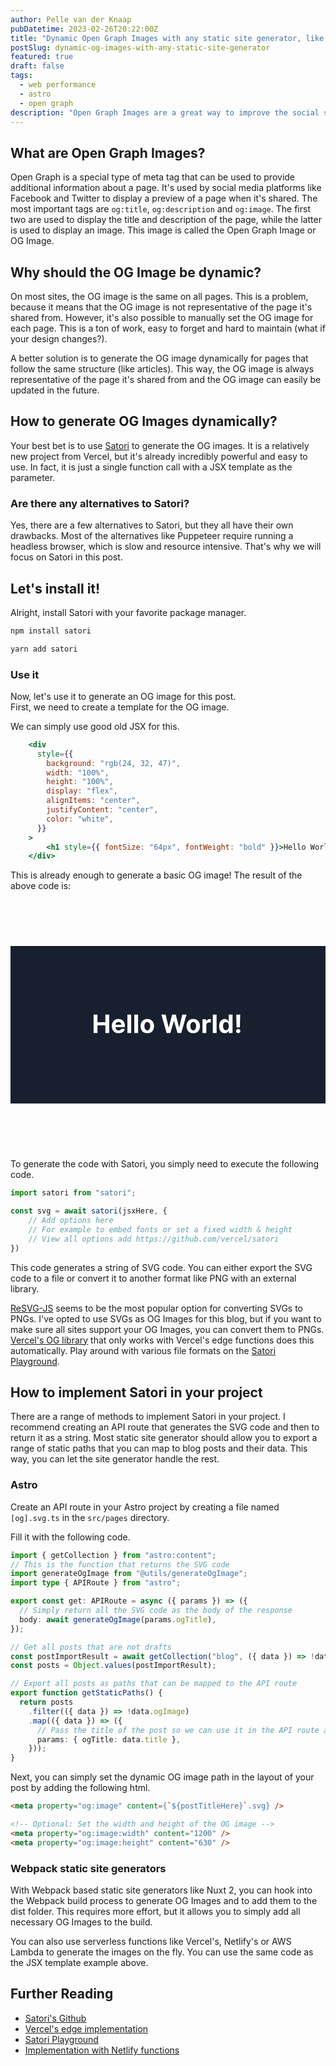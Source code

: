 ```yaml
---
author: Pelle van der Knaap
pubDatetime: 2023-02-26T20:22:00Z
title: "Dynamic Open Graph Images with any static site generator, like Astro"
postSlug: dynamic-og-images-with-any-static-site-generator
featured: true
draft: false
tags:
  - web performance
  - astro
  - open graph
description: "Open Graph Images are a great way to improve the social sharing experience of your website. In this post I'll show you how to create them and how to generate them dynamically with any static site generator, like Astro, Nuxt or Next."
---
```


## What are Open Graph Images?
Open Graph is a special type of meta tag that can be used to provide additional information about a page. 
It's used by social media platforms like Facebook and Twitter to display a preview of a page when it's shared. 
The most important tags are `og:title`, `og:description` and `og:image`. 
The first two are used to display the title and description of the page, while the latter is used to display an image. 
This image is called the Open Graph Image or OG Image.

## Why should the OG Image be dynamic?
On most sites, the OG image is the same on all pages.
This is a problem, because it means that the OG image is not representative of the page it's shared from.
However, it's also possible to manually set the OG image for each page.
This is a ton of work, easy to forget and hard to maintain (what if your design changes?).

A better solution is to generate the OG image dynamically for pages that follow the same structure (like articles).
This way, the OG image is always representative of the page it's shared from and the OG image can easily be updated in the future.

## How to generate OG Images dynamically?
Your best bet is to use [Satori](https://github.com/vercel/satori) to generate the OG images.
It is a relatively new project from Vercel, but it's already incredibly powerful and easy to use.
In fact, it is just a single function call with a JSX template as the parameter.

### Are there any alternatives to Satori?
Yes, there are a few alternatives to Satori, but they all have their own drawbacks.
Most of the alternatives like Puppeteer require running a headless browser, which is slow and resource intensive.
That's why we will focus on Satori in this post.

## Let's install it!
Alright, install Satori with your favorite package manager.

```bash
npm install satori
```

```bash
yarn add satori
```

### Use it
Now, let's use it to generate an OG image for this post.  
First, we need to create a template for the OG image.

We can simply use good old JSX for this.

```jsx
    <div
      style={{
        background: "rgb(24, 32, 47)",
        width: "100%",
        height: "100%",
        display: "flex",
        alignItems: "center",
        justifyContent: "center",
        color: "white",
      }}
    >
        <h1 style={{ fontSize: "64px", fontWeight: "bold" }}>Hello World!</h1>
    </div>
```

This is already enough to generate a basic OG image!
The result of the above code is:

<svg style="width: 100%;height: 400px;" viewBox="0 0 800 400" xmlns="http://www.w3.org/2000/svg"><rect x="0" y="0" width="800" height="400" fill="rgb(24, 32, 47)"/><path fill="white" d="M220.9 220.9L211.0 220.9L211.0 174.4L220.9 174.4L220.9 193.6L240.9 193.6L240.9 174.4L250.7 174.4L250.7 220.9L240.9 220.9L240.9 201.7L220.9 201.7L220.9 220.9ZM274.5 221.6L274.5 221.6Q269.1 221.6 265.3 219.4Q261.4 217.2 259.3 213.2Q257.2 209.1 257.2 203.6L257.2 203.6Q257.2 198.2 259.3 194.2Q261.4 190.1 265.2 187.8Q269 185.5 274.1 185.5L274.1 185.5Q277.6 185.5 280.6 186.6Q283.6 187.7 285.8 189.9Q288.0 192.2 289.3 195.5Q290.5 198.8 290.5 203.3L290.5 203.3L290.5 205.9L261.1 205.9L261.1 199.9L281.4 199.9Q281.4 197.8 280.5 196.2Q279.6 194.6 278.0 193.7Q276.4 192.8 274.3 192.8L274.3 192.8Q272.1 192.8 270.4 193.8Q268.7 194.8 267.8 196.5Q266.8 198.2 266.8 200.2L266.8 200.2L266.8 205.9Q266.8 208.5 267.7 210.4Q268.7 212.3 270.5 213.3Q272.3 214.4 274.7 214.4L274.7 214.4Q276.3 214.4 277.6 213.9Q279.0 213.4 279.9 212.5Q280.9 211.6 281.4 210.3L281.4 210.3L290.3 210.9Q289.7 214.1 287.6 216.5Q285.5 218.9 282.1 220.3Q278.8 221.6 274.5 221.6ZM296.9 174.4L306.5 174.4L306.5 220.9L296.9 220.9L296.9 174.4ZM314.3 174.4L324.0 174.4L324.0 220.9L314.3 220.9L314.3 174.4ZM347.5 221.6L347.5 221.6Q342.2 221.6 338.3 219.3Q334.5 217.1 332.4 213.0Q330.3 208.9 330.3 203.6L330.3 203.6Q330.3 198.2 332.4 194.1Q334.5 190.1 338.3 187.8Q342.2 185.5 347.5 185.5L347.5 185.5Q352.8 185.5 356.6 187.8Q360.5 190.1 362.5 194.1Q364.6 198.2 364.6 203.6L364.6 203.6Q364.6 208.9 362.5 213.0Q360.5 217.1 356.6 219.3Q352.8 221.6 347.5 221.6ZM347.5 214.1L347.5 214.1Q349.9 214.1 351.5 212.7Q353.1 211.3 354.0 208.9Q354.8 206.6 354.8 203.5L354.8 203.5Q354.8 200.5 354.0 198.1Q353.1 195.7 351.5 194.3Q349.9 192.9 347.5 192.9L347.5 192.9Q345.1 192.9 343.4 194.3Q341.8 195.7 340.9 198.1Q340.1 200.5 340.1 203.5L340.1 203.5Q340.1 206.6 340.9 208.9Q341.8 211.3 343.4 212.7Q345.1 214.1 347.5 214.1ZM406.0 220.9L396.5 220.9L383.1 174.4L393.9 174.4L401.6 206.7L402.0 206.7L410.5 174.4L419.7 174.4L428.2 206.8L428.6 206.8L436.3 174.4L447.0 174.4L433.7 220.9L424.1 220.9L415.3 190.5L414.9 190.5L406.0 220.9ZM464.1 221.6L464.1 221.6Q458.8 221.6 454.9 219.3Q451.1 217.1 449.0 213.0Q446.9 208.9 446.9 203.6L446.9 203.6Q446.9 198.2 449.0 194.1Q451.1 190.1 454.9 187.8Q458.8 185.5 464.1 185.5L464.1 185.5Q469.4 185.5 473.2 187.8Q477.1 190.1 479.2 194.1Q481.3 198.2 481.3 203.6L481.3 203.6Q481.3 208.9 479.2 213.0Q477.1 217.1 473.2 219.3Q469.4 221.6 464.1 221.6ZM464.1 214.1L464.1 214.1Q466.5 214.1 468.2 212.7Q469.8 211.3 470.6 208.9Q471.4 206.6 471.4 203.5L471.4 203.5Q471.4 200.5 470.6 198.1Q469.8 195.7 468.2 194.3Q466.5 192.9 464.1 192.9L464.1 192.9Q461.7 192.9 460.1 194.3Q458.4 195.7 457.6 198.1Q456.8 200.5 456.8 203.5L456.8 203.5Q456.8 206.6 457.6 208.9Q458.4 211.3 460.1 212.7Q461.7 214.1 464.1 214.1ZM497.3 220.9L487.6 220.9L487.6 186.0L497.0 186.0L497.0 192.1L497.3 192.1Q498.3 188.8 500.5 187.2Q502.8 185.5 505.7 185.5L505.7 185.5Q506.5 185.5 507.3 185.6Q508.1 185.7 508.8 185.8L508.8 185.8L508.8 194.4Q508.1 194.2 506.9 194.1Q505.7 193.9 504.7 193.9L504.7 193.9Q502.5 193.9 500.9 194.8Q499.2 195.7 498.2 197.4Q497.3 199.0 497.3 201.2L497.3 201.2L497.3 220.9ZM513.8 174.4L523.4 174.4L523.4 220.9L513.8 220.9L513.8 174.4ZM544.0 221.5L544.0 221.5Q540.0 221.5 536.8 219.4Q533.6 217.4 531.7 213.3Q529.9 209.3 529.9 203.5L529.9 203.5Q529.9 197.5 531.8 193.5Q533.7 189.5 536.9 187.5Q540.2 185.5 544.0 185.5L544.0 185.5Q546.9 185.5 548.9 186.5Q550.9 187.5 552.1 189.0Q553.3 190.4 553.9 191.9L553.9 191.9L554.2 191.9L554.2 174.4L563.9 174.4L563.9 220.9L554.3 220.9L554.3 215.3L553.9 215.3Q553.3 216.8 552.0 218.2Q550.8 219.6 548.8 220.5Q546.8 221.5 544.0 221.5ZM547.1 213.8L547.1 213.8Q549.4 213.8 551.1 212.5Q552.7 211.2 553.6 208.9Q554.4 206.6 554.4 203.4L554.4 203.4Q554.4 200.3 553.6 198.0Q552.7 195.7 551.1 194.5Q549.4 193.2 547.1 193.2L547.1 193.2Q544.7 193.2 543.1 194.5Q541.4 195.8 540.6 198.1Q539.8 200.4 539.8 203.4L539.8 203.4Q539.8 206.5 540.6 208.8Q541.5 211.2 543.1 212.5Q544.7 213.8 547.1 213.8ZM573.3 174.4L583.4 174.4L582.5 206.9L574.2 206.9L573.3 174.4ZM578.3 221.5L578.3 221.5Q576.1 221.5 574.5 219.9Q572.9 218.3 572.9 216.0L572.9 216.0Q572.9 213.8 574.5 212.2Q576.1 210.6 578.3 210.6L578.3 210.6Q580.5 210.6 582.1 212.2Q583.8 213.8 583.8 216.0L583.8 216.0Q583.8 217.5 583.0 218.8Q582.3 220.0 581.0 220.8Q579.8 221.5 578.3 221.5Z "/></svg>

To generate the code with Satori, you simply need to execute the following code.
```js
import satori from "satori";

const svg = await satori(jsxHere, {
    // Add options here
    // For example to embed fonts or set a fixed width & height
    // View all options add https://github.com/vercel/satori
})
```
This code generates a string of SVG code.
You can either export the SVG code to a file or convert it to another format like PNG with an external library. 

[ReSVG-JS](https://github.com/yisibl/resvg-js) seems to be the most popular option for converting SVGs to PNGs.
I've opted to use SVGs as OG Images for this blog, but if you want to make sure all sites support your OG Images, you can convert them to PNGs.
[Vercel's OG library](https://vercel.com/docs/concepts/functions/edge-functions/og-image-generation) that only works with Vercel's edge functions does this automatically.
Play around with various file formats on the [Satori Playground](https://og-playground.vercel.app/).

## How to implement Satori in your project
There are a range of methods to implement Satori in your project.
I recommend creating an API route that generates the SVG code and then to return it as a string.
Most static site generator should allow you to export a range of static paths that you can map to blog posts and their data.
This way, you can let the site generator handle the rest.

### Astro
Create an API route in your Astro project by creating a file named `[og].svg.ts` in the `src/pages` directory.

Fill it with the following code.
```ts
import { getCollection } from "astro:content";
// This is the function that returns the SVG code
import generateOgImage from "@utils/generateOgImage";
import type { APIRoute } from "astro";

export const get: APIRoute = async ({ params }) => ({
  // Simply return all the SVG code as the body of the response
  body: await generateOgImage(params.ogTitle),
});

// Get all posts that are not drafts
const postImportResult = await getCollection("blog", ({ data }) => !data.draft);
const posts = Object.values(postImportResult);

// Export all posts as paths that can be mapped to the API route
export function getStaticPaths() {
  return posts
    .filter(({ data }) => !data.ogImage)
    .map(({ data }) => ({
      // Pass the title of the post so we can use it in the API route and as a static path
      params: { ogTitle: data.title },
    }));
}
```

Next, you can simply set the dynamic OG image path in the layout of your post by adding the following html.
```html
<meta property="og:image" content={`${postTitleHere}`.svg} />

<!-- Optional: Set the width and height of the OG image -->
<meta property="og:image:width" content="1200" />
<meta property="og:image:height" content="630" />
```

### Webpack static site generators
With Webpack based static site generators like Nuxt 2, you can hook into the Webpack build process to generate OG Images and to add them to the dist folder.
This requires more effort, but it allows you to simply add all necessary OG Images to the build.

You can also use serverless functions like Vercel's, Netlify's or AWS Lambda to generate the images on the fly.
You can use the same code as the JSX template example above.

## Further Reading
- [Satori's Github](https://github.com/vercel/satori)
- [Vercel's edge implementation](https://vercel.com/docs/concepts/functions/edge-functions/og-image-generation)
- [Satori Playground](https://og-playground.vercel.app/)
- [Implementation with Netlify functions](https://www.leereamsnyder.com/blog/dynamic-social-media-images-with-sveltekit-and-resvg-js)
